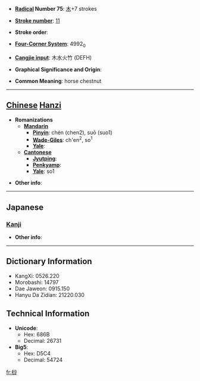 * '''[[Wiktionary:Chinese radical index| Radical]] Number 75''': [[Wiktionary:Chinese radical index 木|木]]+7 strokes

* '''[[Wiktionary:Chinese total strokes index|Stroke number]]''': [[Wiktionary:Chinese total strokes index 11|11]]

* '''Stroke order''': 

* '''[[Wiktionary:Chinese four corner index|Four-Corner System]]''': 4992<sub>0</sub>

* '''[[Wiktionary:Chinese Cangjie index|Cangjie input]]''': 木水火竹 (DEFH)

* '''Graphical Significance and Origin''': 

* '''Common Meaning''': horse chestnut

----

== [[Chinese]] [[Hanzi]] ==

* '''Romanizations'''
** '''[[Mandarin]]'''
*** '''[[Pinyin]]''': chén (chen2), suō (suo1)
*** '''[[Wade-Giles]]''': ch'en<sup>2</sup>, so<sup>1</sup>
*** '''[[Yale]]''': 
** '''[[Cantonese]]'''
*** '''[[Jyutping]]''':
*** '''[[Penkyamp]]''': 
*** '''[[Yale]]''': so1

* '''Other info''': 

----

==Japanese==
===[[Kanji]]===
{{kanji|on readings=[[さ]] (sa)|kun readings=[[へご]] (hego)}}

* '''Other info''':  

----

== Dictionary Information ==

* KangXi: 0526.220
* Morobashi: 14797
* Dae Jaweon: 0915.150
* Hanyu Da Zidian: 21220.030

== Technical Information ==

* '''Unicode''':
** Hex: 686B
** Decimal: 26731
* '''Big5''':
** Hex: D5C4
** Decimal: 54724

[[fr:桫]]